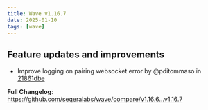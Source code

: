 ```yaml
---
title: Wave v1.16.7
date: 2025-01-10
tags: [wave]
---
```


## Feature updates and improvements

* Improve logging on pairing websocket error by @pditommaso in [21861dbe](https://github.com/seqeralabs/wave/commit/21861dbe567a712111fec74130b681d3a8dbab70)

**Full Changelog**: https://github.com/seqeralabs/wave/compare/v1.16.6...v1.16.7
